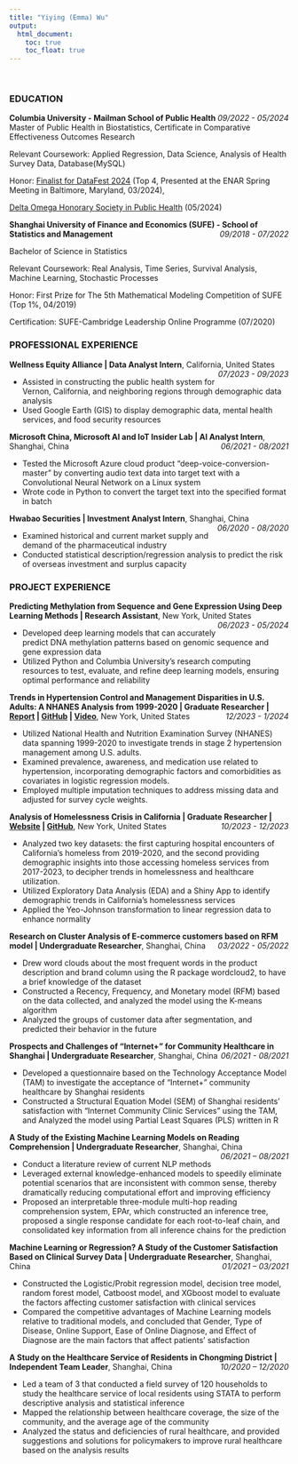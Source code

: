 ```yaml
---
title: "Yiying (Emma) Wu"
output: 
  html_document:
    toc: true
    toc_float: true
---
```


<link rel="stylesheet" href="academicons.css"/>
<link rel="stylesheet" href="styles.css" type="text/css">

<br>

### EDUCATION    
**Columbia University - Mailman School of Public Health**  [*09/2022 - 05/2024*]{style="float:right"}              
Master of Public Health in Biostatistics, Certificate in Comparative Effectiveness Outcomes Research

Relevant Coursework: Applied Regression, Data Science, Analysis of Health Survey Data, Database(MySQL)

Honor: [Finalist for DataFest 2024](./resources/DataFest Award Certificates 2024 FINAL - Wu.pdf) (Top 4, Presented at the ENAR Spring Meeting in Baltimore, Maryland, 03/2024),

[Delta Omega Honorary Society in Public Health](https://bcert.me/bc/html/show-badge.html?b=sorpqmkc) (05/2024)

**Shanghai University of Finance and Economics (SUFE) - School of Statistics and Management**
[*09/2018 - 07/2022*]{style="float:right"}

Bachelor of Science in Statistics

Relevant Coursework:  Real Analysis, Time Series, Survival Analysis, Machine Learning, Stochastic Processes

Honor: First Prize for The 5th Mathematical Modeling Competition of SUFE (Top 1%, 04/2019)

Certification: SUFE-Cambridge Leadership Online Programme (07/2020)

### PROFESSIONAL EXPERIENCE
**Wellness Equity Alliance | Data Analyst Intern**, California, United States  [*07/2023 - 09/2023*]{style="float:right"}

* Assisted in constructing the public health system for Vernon, California, and neighboring regions through demographic data analysis
* Used Google Earth (GIS) to display demographic data, mental health services, and food security resources

**Microsoft China, Microsoft AI and IoT Insider Lab | AI Analyst Intern**, Shanghai, China [*06/2021 - 08/2021*]{style="float:right"}

* Tested the Microsoft Azure cloud product “deep-voice-conversion-master” by converting audio text data into target text with a Convolutional Neural Network on a Linux system
* Wrote code in Python to convert the target text into the specified format in batch

**Hwabao Securities | Investment Analyst Intern**, Shanghai, China [*06/2020 - 08/2020*]{style="float:right"}

* Examined historical and current market supply and demand of the pharmaceutical industry
* Conducted statistical description/regression analysis to predict the risk of overseas investment and surplus capacity

### PROJECT EXPERIENCE
**Predicting Methylation from Sequence and Gene Expression Using Deep Learning Methods | Research Assistant**, New York,  United States [*06/2023 - 05/2024*]{style="float:right"}

* Developed deep learning models that can accurately predict DNA methylation patterns based on genomic sequence and gene expression data
*	Utilized Python and Columbia University’s research computing resources to test, evaluate, and refine deep learning models, ensuring optimal performance and reliability

**Trends in Hypertension Control and Management Disparities in U.S. Adults: A NHANES Analysis from 1999-2020 | Graduate Researcher | [Report](./resources/ENAR2024_Project_report.pdf) | [GitHub](https://github.com/wuyiying2018/ENAR-DataFest) | [Video](https://www.youtube.com/watch?v=B0P4ieC4JbQ)**, New York,  United States [*12/2023 - 1/2024*]{style="float:right"}

* Utilized National Health and Nutrition Examination Survey (NHANES) data spanning 1999-2020 to investigate trends in stage 2 hypertension management among U.S. adults.
* Examined prevalence, awareness, and medication use related to hypertension, incorporating demographic factors and comorbidities as covariates in logistic regression models.
* Employed multiple imputation techniques to address missing data and adjusted for survey cycle weights.


**Analysis of Homelessness Crisis in California | Graduate Researcher | [Website](https://yuqingliu6.github.io/california_homelessness.io/index.html) | [GitHub](https://github.com/yuqingliu6/california_homelessness.io)**, New York,  United States [*10/2023 - 12/2023*]{style="float:right"}

* Analyzed two key datasets: the first capturing hospital encounters of California's homeless from 2019-2020, and the second providing demographic insights into those accessing homeless services from 2017-2023, to decipher trends in homelessness and healthcare utilization.
* Utilized Exploratory Data Analysis (EDA) and a Shiny App to identify demographic trends in California's homelessness services
* Applied the Yeo-Johnson transformation to linear regression data to enhance normality

**Research on Cluster Analysis of E-commerce customers based on RFM model | Undergraduate Researcher**, Shanghai, China [*03/2022 - 05/2022*]{style="float:right"}

* Drew word clouds about the most frequent words in the product description and brand column using the R package wordcloud2, to have a brief knowledge of the dataset
* Constructed a Recency, Frequency, and Monetary model (RFM) based on the data collected, and analyzed the model using the K-means algorithm
* Analyzed the groups of customer data after segmentation, and predicted their behavior in the future

**Prospects and Challenges of "Internet+" for Community Healthcare in Shanghai | Undergraduate Researcher**, Shanghai, China [*06/2021 - 08/2021*]{style="float:right"}

* Developed a questionnaire based on the Technology Acceptance Model (TAM) to investigate the acceptance of “Internet+” community healthcare by Shanghai residents
* Constructed a Structural Equation Model (SEM) of Shanghai residents' satisfaction with "Internet Community Clinic Services" using the TAM, and Analyzed the model using Partial Least Squares (PLS) written in R

**A Study of the Existing Machine Learning Models on Reading Comprehension | Undergraduate Researcher**, Shanghai, China [*06/2021 – 08/2021*]{style="float:right"}

* Conduct a literature review of current NLP methods 
* Leveraged external knowledge-enhanced models to speedily eliminate potential scenarios that are inconsistent with common sense, thereby dramatically reducing computational effort and improving efficiency
* Proposed an interpretable three-module multi-hop reading comprehension system, EPAr, which constructed an inference tree, proposed a single response candidate for each root-to-leaf chain, and consolidated key information from all inference chains for the prediction
                                                                                            
**Machine Learning or Regression? A Study of the Customer Satisfaction Based on Clinical Survey Data | Undergraduate Researcher**,  Shanghai, China [*01/2021 – 03/2021*]{style="float:right"}

* Constructed the Logistic/Probit regression model, decision tree model, random forest model, Catboost model, and
XGboost model to evaluate the factors affecting customer satisfaction with clinical services
* Compared the competitive advantages of Machine Learning models relative to traditional models, and concluded that Gender, Type of Disease, Online Support, Ease of Online Diagnose, and Effect of Diagnose are the main factors that affect patients’ satisfaction


**A Study on the Healthcare Service of Residents in Chongming District | Independent Team Leader**, Shanghai, China [*10/2020 – 12/2020 *]{style="float:right"}

* Led a team of 3 that conducted a field survey of 120 households to study the healthcare service of local residents
using STATA to perform descriptive analysis and statistical inference
* Mapped the relationship between healthcare coverage, the size of the community, and the average age of the community
* Analyzed the status and deficiencies of rural healthcare, and provided suggestions and solutions for policymakers to improve rural healthcare based on the analysis results
